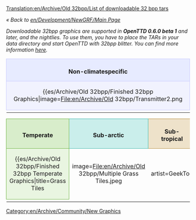 [[Translation:en/Archive/Old 32bpp/List of downloadable 32 bpp tars]]

''« Back to [[en/Development/NewGRF/Main Page]]''

''Downloadable 32bpp graphics are supported in '''OpenTTD 0.6.0 beta 1''' and later, and the nightlies. To use them, you have to place the TARs in your data directory and start OpenTTD with 32bpp blitter. You can find more information [[en/Archive/Old 32bpp/32bit Graphics Development#user-info|here]].''

{| width="100%"
|-
|align="center" style="background-color: #e7ebff; border: 1px solid #c7c8fe; margin: 0; padding: 0.5em 1em 0em 1em;"|<font size="3">'''Non-climatespecific'''</font>
|-
|valign="top" style="background-color: #f1f2fe; border: 1px solid #c7c8fe;"|

{{es/Archive/Old 32bpp/Finished 32bpp Graphics|image=File:en/Archive/Old 32bpp/Transmitter2.png
|title=Transmitter
|artist=LordAzamath
|coder=LordAzamath
|file=http://www.tt-forums.net/download.php?id=82106
|forum=http://www.tt-forums.net/viewtopic.php?f=36&t=14549&start=3340#p645625
|notes=Any comments in the blender thread.
}}

{{es/Archive/Old 32bpp/Finished 32bpp Graphics|image=File:en/Archive/Old 32bpp/Toolbar3.png
|title=Main Toolbar
|artist=Joed, Athanasios
|coder=GeekToo
|file=http://www.tt-forums.net/download.php?id=81820
|forum=http://www.tt-forums.net/viewtopic.php?f=36&p=644152#p644152
|notes=New version, replaced stations icon
}}

{{es/Archive/Old 32bpp/Finished 32bpp Graphics|image=File:en/Archive/Old 32bpp/Foster.png
|title=Hereford/Foster Bus
|artist=Geektoo
|coder=GeekToo
|file=http://www.tt-forums.net/download.php?id=81177
|forum=http://www.tt-forums.net/viewtopic.php?p=640310#p640310
|notes=Still WIP, but coded for use in the game, any comments in the blender thread.
}}

{{es/Archive/Old 32bpp/Finished 32bpp Graphics|image=File:en/Archive/Old 32bpp/Ufo.png
|title=Small and Large UFO + Fighter
|artist=Wacki
|coder=Soeb
|file=http://tt-forums.net/download.php?id=81792
|forum=http://tt-forums.net/viewtopic.php?f=36&t=14549&p=643883&hilit=#p643883
|notes=Any comments in the blender thread.
}}

{{es/Archive/Old 32bpp/Finished 32bpp Graphics|image=File:en/Townpack32bpp.png
|title=Town Pack
|artist=Ben_Robbins_
|coder=Soeb
|file=http://tt-forums.net/download.php?id=82179
|forum=http://tt-forums.net/viewtopic.php?f=36&t=14549&p=646155
|notes=Replaces roads and concrete. Any comments in the blender thread.
}}

|-
|}

{| 
|-
|width="25%" align="center" style="background-color: #d8edcb; border: 1px solid #6ab23e; margin: 0; padding: 0.5em 1em 0em 1em;"|<font size="3">'''Temperate'''</font>
|width="25%" align="center" style="background-color: #caeeeb; border: 1px solid #3bb5ab; margin: 0; padding: 0.5em 1em 0em 1em;"|<font size="3">'''Sub-arctic'''</font>
|width="25%" align="center" style="background-color: #eee2ca; border: 1px solid #b58b3b; margin: 0; padding: 0.5em 1em 0em 1em;"|<font size="3">'''Sub-tropical'''</font>
|width="25%" align="center" style="background-color: #d3ffb9; border: 1px solid #5bf000; margin: 0; padding: 0.5em 1em 0em 1em;"|<font size="3">'''Toyland'''</font>
|-
|valign="top" style="background-color: #e9f5e1; border: 1px solid #6ab23e;"|

{{es/Archive/Old 32bpp/Finished 32bpp Temperate Graphics|title=Grass Tiles
|image=File:en/Archive/Old 32bpp/Multiple Grass Tiles.jpeg
|artist=GeekToo
|coder=GeekToo
|file=http://www.tt-forums.net/download.php?id=78740
|forum=http://www.tt-forums.net/viewtopic.php?p=625408#p625408
|notes=Replaces grass tiles in... what zoom levels exactly?
}}

{{es/Archive/Old 32bpp/Finished 32bpp Temperate Graphics|title=Oil Rig
|image=File:en/Archive/Old 32bpp/Oil Rig temperate 32bpp.png
|artist=Wacki
|coder=LordAzamath
|file=http://www.tt-forums.net/download.php?id=82012
|forum=http://www.tt-forums.net/viewtopic.php?f=36&t=14549&start=3340#p645115
|notes=Replaces the [[en/Manual/Base Set/Industries/Oil Rig]]. The heliport is out of place, this will be fixed in the future.
}}

{{es/Archive/Old 32bpp/Finished 32bpp Temperate Graphics|title=Power Station
|image=File:en/Archive/Old 32bpp/Power plant 32bpp.png
|artist=LordAzamath
|coder=LordAzamath
|file=http://www.tt-forums.net/download.php?id=82178
|forum=http://www.tt-forums.net/viewtopic.php?f=36&t=14549&p=646149#p646145
|notes=Replaces the [[en/Manual/Base Set/Industries/Power Station]]. Includes construction cycle. One known bug... Will fix it soon.
}}

{{es/Archive/Old 32bpp/Finished 32bpp Temperate Graphics|title=Ben's Temperate Pack
|image=File:en/Archive/Old 32bpp/Benstemperatepack.png
|artist=Ben_Robbins_
|coder=Soeb
|file=http://tt-forums.net/download.php?id=82114
|forum=http://tt-forums.net/viewtopic.php?p=645672#p645672
|notes=Replaces roads, railways, grass, tunnels and 3 trees.
}}

|valign="top" style="background-color: #e0f6f4; border: 1px solid #3bb5ab;"|

{{es/Archive/Old 32bpp/Finished 32bpp Sub-arctic Graphics|title=Power Station
|image=File:en/Archive/Old 32bpp/Power plant 32bpp.png
|artist=LordAzamath
|coder=LordAzamath
|file=http://www.tt-forums.net/download.php?id=82178
|forum=http://www.tt-forums.net/viewtopic.php?f=36&t=14549&p=646149#p646145
|notes=Replaces the [[en/Manual/Base Set/Industries/Power Station]]. Includes construction cycle. One known bug... Will fix it soon.
}}

{{es/Archive/Old 32bpp/Finished 32bpp Sub-arctic Graphics|title=Bank
|image=File:en/Archive/Old 32bpp/Banks.png
|artist=LordAzamath
|coder=LordAzamath
|file=http://www.tt-forums.net/download.php?id=78881
|forum=http://www.tt-forums.net/viewtopic.php?f=36&t=33351
|notes=Replaces the [[en/Manual/Base Set/Industries/Bank|Tropical/Arctic Bank]].
}}

|valign="top" style="background-color: #f6eee0; border: 1px solid #b58b3b;"|

{{es/Archive/Old 32bpp/Finished 32bpp Sub-tropical Graphics|title=Bank
|image=File:en/Archive/Old 32bpp/Banks.png
|artist=LordAzamath
|coder=LordAzamath
|file=http://www.tt-forums.net/download.php?id=78881
|forum=http://www.tt-forums.net/viewtopic.php?f=36&t=33351
|notes=Replaces the [[en/Manual/Base Set/Industries/Bank|Tropical/Arctic Bank]].
}}

{{es/Archive/Old 32bpp/Finished 32bpp Sub-tropical Graphics|title=Tropical Flats
|image=File:en/Archive/Old 32bpp/Tropical Flats screenshot.png
|artist=LordAzamath
|coder=LordAzamath
|file=http://www.tt-forums.net/download.php?id=80019
|forum=http://www.tt-forums.net/viewtopic.php?p=626531#p626531
|notes=Replaces a sub-tropical block of flats.
}}

|valign="top" style="background-color: #e6ffd7; border: 1px solid #5bf000;"|

<!--
{{Finished 32bpp Toyland Graphics
|title=
|image=
|artist=
|coder=
|file=
|forum=
|notes=
}}
-->

|-
|}

[[Category:en/Archive/Community/New Graphics]]